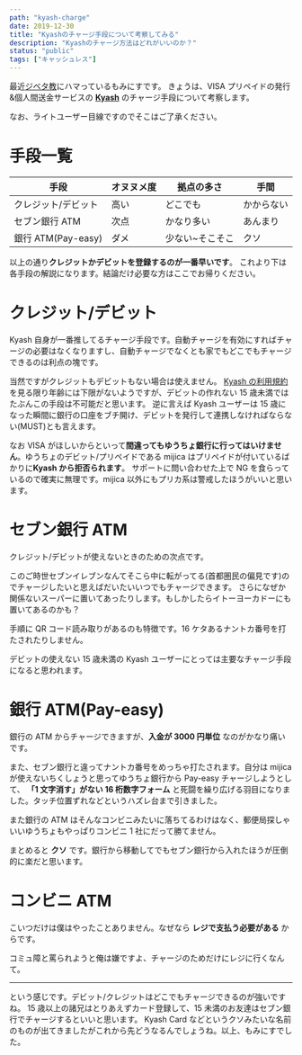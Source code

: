 ```yaml
---
path: "kyash-charge"
date: 2019-12-30
title: "Kyashのチャージ手段について考察してみる"
description: "Kyashのチャージ方法はどれがいいのか？"
status: "public"
tags: ["キャッシュレス"]
---
```


最近[ジベタ教](https://www.nicovideo.jp/mylist/32760080)にハマっているもみにすです。
きょうは、VISA プリペイドの発行&個人間送金サービスの **[Kyash](https://kyash.co)** のチャージ手段について考察します。

なお、ライトユーザー目線ですのでそこはご了承ください。

# 手段一覧

| 手段                | オヌヌメ度 | 拠点の多さ      | 手間       |
| ------------------- | ---------- | --------------- | ---------- |
| クレジット/デビット | 高い       | どこでも        | かからない |
| セブン銀行 ATM      | 次点       | かなり多い      | あんまり   |
| 銀行 ATM(Pay-easy)  | ダメ       | 少ない~そこそこ | クソ       |

以上の通り**クレジットかデビットを登録するのが一番早いです**。
これより下は各手段の解説になります。結論だけ必要な方はここでお帰りください。

# クレジット/デビット

Kyash 自身が一番推してるチャージ手段です。自動チャージを有効にすればチャージの必要はなくなりますし、自動チャージでなくとも家でもどこでもチャージできるのは利点の塊です。

当然ですがクレジットもデビットもない場合は使えません。
[Kyash の利用規約](https://kyash.co/tos/)を見る限り年齢には下限がないようですが、デビットの作れない 15 歳未満ではたぶんこの手段は不可能だと思います。
逆に言えば Kyash ユーザーは 15 歳になった瞬間に銀行の口座をブチ開け、デビットを発行して連携しなければならない(MUST)とも言えます。

なお VISA がほしいからといって**間違ってもゆうちょ銀行に行ってはいけません**。ゆうちょのデビット/プリペイドである mijica はプリペイドが付いているばかりに**Kyash から拒否られます**。
サポートに問い合わせた上で NG を食らっているので確実に無理です。mijica 以外にもプリカ系は警戒したほうがいいと思います。

# セブン銀行 ATM

クレジット/デビットが使えないときのための次点です。

このご時世セブンイレブンなんてそこら中に転がってる(首都圏民の偏見です)のでチャージしたいと思えばだいたいいつでもチャージできます。
さらになぜか関係ないスーパーに置いてあったりします。もしかしたらイトーヨーカドーにも置いてあるのかも？

手順に QR コード読み取りがあるのも特徴です。16 ケタあるナントカ番号を打たされたりしません。

デビットの使えない 15 歳未満の Kyash ユーザーにとっては主要なチャージ手段になると思われます。

# 銀行 ATM(Pay-easy)

銀行の ATM からチャージできますが、**入金が 3000 円単位** なのがかなり痛いです。

また、セブン銀行と違ってナントカ番号をめっちゃ打たされます。自分は mijica が使えないちくしょうと思ってゆうちょ銀行から Pay-easy チャージしようとして、
**「1 文字消す」がない 16 桁数字フォーム** と死闘を繰り広げる羽目になりました。タッチ位置ずれなどというハズレ台まで引きました。

また銀行の ATM はそんなコンビニみたいに落ちてるわけはなく、郵便局探しゃいいゆうちょもやっぱりコンビニ 1 社にだって勝てません。

まとめると **クソ** です。銀行から移動してでもセブン銀行から入れたほうが圧倒的に楽だと思います。

# コンビニ ATM

こいつだけは僕はやったことありません。なぜなら **レジで支払う必要がある** からです。

コミュ障と罵られようと俺は嫌ですよ、チャージのためだけにレジに行くなんて。

---

という感じです。デビット/クレジットはどこでもチャージできるのが強いですね。
15 歳以上の諸兄はとりあえずカード登録して、15 未満のお友達はセブン銀行でチャージするといいと思います。
Kyash Card などというクソみたいな名前のものが出てきましたがこれから先どうなるんでしょうね。以上、もみにすでした。
